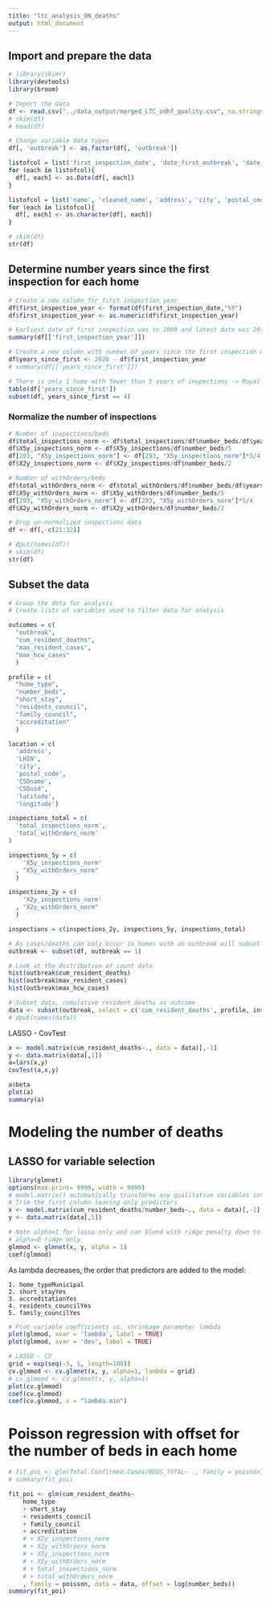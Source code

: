 ```yaml
---
title: "ltc_analysis_ON_deaths"
output: html_document
---
```


## Import and prepare the data
```r
# library(skimr)
library(devtools)
library(broom)

# Import the data
df <- read.csv("../data_output/merged_LTC_odhf_quality.csv", na.strings="", header=TRUE)
# skim(df)
# head(df)

# Change variable data types
df[, 'outbreak'] <- as.factor(df[, 'outbreak'])

listofcol = list('first_inspection_date', 'date_first_outbreak', 'date_max_cases', 'date_max_HCWcases', 'date_first_resolved')
for (each in listofcol){
  df[, each] <- as.Date(df[, each])
}

listofcol = list('name', 'cleaned_name', 'address', 'city', 'postal_code', 'CSDname')
for (each in listofcol){
  df[, each] <- as.character(df[, each])
}

# skim(df)
str(df)

```


## Determine number years since the first inspection for each home
```r
# Create a new column for first inspection year
df$first_inspection_year <- format(df$first_inspection_date,"%Y")
df$first_inspection_year <- as.numeric(df$first_inspection_year)

# Earliest date of first inspection was in 2009 and latest date was 2016
summary(df[['first_inspection_year']])

# Create a new column with number of years since the first inspection was reported
df$years_since_first <- 2020 - df$first_inspection_year
# summary(df[['years_since_first']])

# There is only 1 home with fewer than 5 years of inspections -> Royal Rose Place
table(df['years_since_first'])
subset(df, years_since_first == 4)
```
### Normalize the number of inspections
```r
# Number of inspections/beds
df$total_inspections_norm <- df$total_inspections/df$number_beds/df$years_since_first
df$X5y_inspections_norm <- df$X5y_inspections/df$number_beds/5
df[293, "X5y_inspections_norm"] <- df[293, "X5y_inspections_norm"]*5/4
df$X2y_inspections_norm <- df$X2y_inspections/df$number_beds/2

# Number of withOrders/beds
df$total_withOrders_norm <- df$total_withOrders/df$number_beds/df$years_since_first
df$X5y_withOrders_norm <- df$X5y_withOrders/df$number_beds/5
df[293, "X5y_withOrders_norm"] <- df[293, "X5y_withOrders_norm"]*5/4
df$X2y_withOrders_norm <- df$X2y_withOrders/df$number_beds/2

# Drop un-normalized inspections data
df <- df[,-c(21:32)]

# dput(names(df))
# skim(df)
str(df)
```
## Subset the data
```r
# Group the data for analysis
# Create lists of variables used to filter data for analysis

outcomes = c(
  "outbreak", 
  "cum_resident_deaths", 
  "max_resident_cases", 
  "max_hcw_cases"
  )

profile = c(
  "home_type", 
  "number_beds", 
  "short_stay", 
  "residents_council", 
  "family_council", 
  "accreditation"
  )

location = c(
  'address', 
  'LHIN', 
  'city', 
  'postal_code', 
  'CSDname', 
  'CSDuid', 
  'latitude', 
  'longitude')

inspections_total = c(
  'total_inspections_norm',
  'total_withOrders_norm'
)

inspections_5y = c(
    'X5y_inspections_norm'
  , "X5y_withOrders_norm"
  )

inspections_2y = c(
    'X2y_inspections_norm'
  , "X2y_withOrders_norm"
  )

inspections = c(inspections_2y, inspections_5y, inspections_total)

```


```r
# As cases/deaths can only occur in homes with an outbreak will subset to include only homes with an outbreak
outbreak <- subset(df, outbreak == 1)

# Look at the distribution of count data
hist(outbreak$cum_resident_deaths)
hist(outbreak$max_resident_cases)
hist(outbreak$max_hcw_cases)

```


```r
# Subset data, cumulative resident deaths as outcome
data <- subset(outbreak, select = c('cum_resident_deaths', profile, inspections))
# dput(names(data))

```

LASSO - CovTest
```r
x <- model.matrix(cum_resident_deaths~., data = data)[,-1]
y <- data.matrix(data[,1])
a=lars(x,y)
covTest(a,x,y)

a$beta
plot(a)
summary(a)

```

# Modeling the number of deaths
## LASSO for variable selection

```r
library(glmnet)
options(max.print= 9999, width = 9999)
# model.matrix() automatically transforms any qualitative variables into dummy variables
# Trim the first column leaving only predictors
x <- model.matrix(cum_resident_deaths/number_beds~., data = data)[,-1]
y <- data.matrix(data[,1])

# Note alpha=1 for lasso only and can blend with ridge penalty down to
# alpha=0 ridge only
glmmod <- glmnet(x, y, alpha = 1)
coef(glmmod)
```

As lambda decreases, the order that predictors are added to the model:
    
    1. home_typeMunicipal
    2. short_stayYes
    3. accreditationYes
    4. residents_councilYes
    5. family_councilYes


```r
# Plot variable coefficients vs. shrinkage parameter lambda
plot(glmmod, xvar = 'lambda', label = TRUE)
plot(glmmod, xvar = 'dev', label = TRUE)

# LASSO - CV
grid = exp(seq(-5, 5, length=100))
cv.glmmod <- cv.glmnet(x, y, alpha=1, lambda = grid)
# cv.glmmod <- cv.glmnet(x, y, alpha=1)
plot(cv.glmmod)
coef(cv.glmmod)
coef(cv.glmmod, s = "lambda.min")
```

    
# Poisson regression with offset for the number of beds in each home
```r
# fit_poi <- glm(Total.Confirmed.Cases/BEDS_TOTAL~ ., family = poisson, data = data_cases, weight = BEDS_TOTAL)
# summary(fit_poi)

fit_poi <- glm(cum_resident_deaths~ 
    home_type
    + short_stay
    + residents_council
    + family_council
    + accreditation
    # + X2y_inspections_norm
    # + X2y_withOrders_norm
    # + X5y_inspections_norm
    # + X5y_withOrders_norm
    # + total_inspections_norm
    # + total_withOrders_norm
    , family = poisson, data = data, offset = log(number_beds))
summary(fit_poi)

```



```r

```


```r

```


```r

```


```r

```

